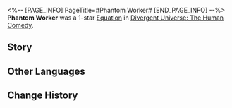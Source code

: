 <%-- [PAGE_INFO]
PageTitle=#Phantom Worker#
[END_PAGE_INFO] --%>
{{Removed|Equation}}
{{Equation Infobox
|period   = The Human Comedy
|rarity   = 1
|path1    = Propagation*3
|path2    = Remembrance*2
|effect   = The {{Trait|Spores|Spore}} DMG received by enemy targets increases by {{Color|h|35%}}. Reduces enemies' Effect RES by {{Color|h|10%}} for each {{Trait|Spores|Spore}} stack they have.
|mentions = 
}}
'''Phantom Worker''' was a 1-star [[Divergent Universe: The Human Comedy/Equatoins|Equation]] in [[Divergent Universe: The Human Comedy]].

==Story==
{{Description|It is a warm world with massive globular masses of gas, within which numerous consumable items float or fly. You adore the soft organs that can slide down your throat without chewing, and you also fancy the hard bones that make a crunchy sound when you bite them. Because of your genetic instincts, you resist the urge to feast on the food &mdash; the scholars call it the wisdom of Swarm, of which you are unaware.<br /><br />You inflate your abdomen, and glands appear at the spot where the stinger is supposed to be. You mix your location and scent in the secretion, and can't help adding some hunger into it before squirting it out. The wind in the universe will then carry the pheromones of the Phantom Swarm King around until they reach the antennae of its peers.}}
<!--
==Gameplay Notes==
* 
-->
==Other Languages==
{{Other Languages
|en   = Phantom Worker
|zhs  = 幻螟蠧役
|zht  = 幻螟蠧役
|ja   = {{Rubi|幻螟|げんめい}}の{{Rubi|虫卒|ちゅうそつ}}
|ko   = 허상의 곤충 병사
|es   = Obrer{{MC|f=a|m=o}} fantasma
|fr   = Ravageur fantôme
|ru   = Фантомный работник
|th   = ผู้สนองแมลงหายนะ
|vi   = Kẻ Phục Dịch Ma Ảo
|de   = Drohne des Phantoms
|id   = Phantom Worker
|pt   = Trabalhador Fantasma
}}

==Change History==
{{Change History|2.3}}